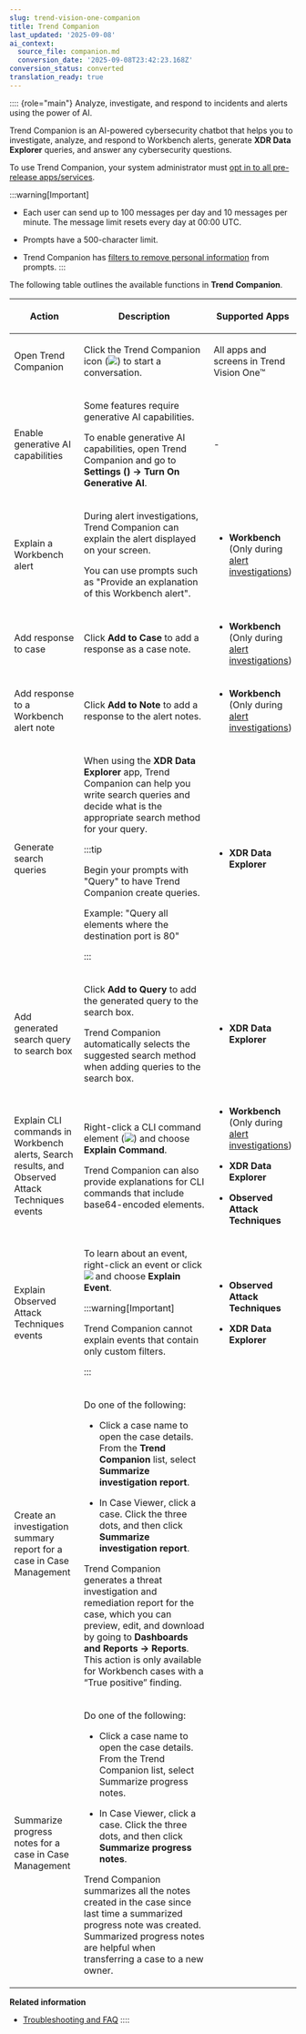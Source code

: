 ```yaml
---
slug: trend-vision-one-companion
title: Trend Companion
last_updated: '2025-09-08'
ai_context:
  source_file: companion.md
  conversion_date: '2025-09-08T23:42:23.168Z'
conversion_status: converted
translation_ready: true
---
```


:::: {role="main"}
Analyze, investigate, and respond to incidents and alerts using the power of AI.

Trend Companion is an AI-powered cybersecurity chatbot that helps you to investigate, analyze, and respond to Workbench alerts, generate **XDR Data Explorer** queries, and answer any cybersecurity questions.

To use Trend Companion, your system administrator must [opt in to all pre-release apps/services](platform-directory.mdx).

:::warning[Important]

- Each user can send up to 100 messages per day and 10 messages per minute. The message limit resets every day at 00:00 UTC.

- Prompts have a 500-character limit.

- Trend Companion has [filters to remove personal information](frequently-asked-questions.mdx) from prompts.
:::

The following table outlines the available functions in **Trend Companion**.

<table>
<colgroup>
<col style="width: 25%" />
<col style="width: 50%" />
<col style="width: 25%" />
</colgroup>
<thead>
<tr>
<th><p>Action</p></th>
<th><p>Description</p></th>
<th><p>Supported Apps</p></th>
</tr>
</thead>
<tbody>
<tr>
<td><p>Open Trend Companion</p></td>
<td><p>Click the Trend Companion icon (<img src="./images/newCompanionIcon=GUID-20240819112525.webp" />) to start a conversation.</p></td>
<td><p>All apps and screens in Trend Vision One™</p></td>
</tr>
<tr>
<td><p>Enable generative AI capabilities</p></td>
<td><p>Some features require generative AI capabilities.</p>
<p>To enable generative AI capabilities, open Trend Companion and go to <strong>Settings () → Turn On Generative AI</strong>.</p></td>
<td>-</td>
</tr>
<tr>
<td><p>Explain a Workbench alert</p></td>
<td><p>During alert investigations, Trend Companion can explain the alert displayed on your screen.</p>
<p>You can use prompts such as "Provide an explanation of this Workbench alert".</p></td>
<td><ul>
<li><p><strong>Workbench</strong> (Only during <a href="trend-vision-one-investigating-alert">alert investigations</a>)</p></li>
</ul></td>
</tr>
<tr>
<td><p>Add response to case</p></td>
<td><p>Click <strong>Add to Case</strong> to add a response as a case note.</p></td>
<td><ul>
<li><p><strong>Workbench</strong> (Only during <a href="trend-vision-one-investigating-alert">alert investigations</a>)</p></li>
</ul></td>
</tr>
<tr>
<td><p>Add response to a Workbench alert note</p></td>
<td><p>Click <strong>Add to Note</strong> to add a response to the alert notes.</p></td>
<td><ul>
<li><p><strong>Workbench</strong> (Only during <a href="trend-vision-one-investigating-alert">alert investigations</a>)</p></li>
</ul></td>
</tr>
<tr>
<td><p>Generate search queries</p></td>
<td><p>When using the <strong>XDR Data Explorer</strong> app, Trend Companion can help you write search queries and decide what is the appropriate search method for your query.</p>


:::tip

<p>Begin your prompts with "Query" to have Trend Companion create queries.</p>
<p>Example: "Query all elements where the destination port is 80"</p>


:::

</td>
<td><ul>
<li><p><strong>XDR Data Explorer</strong></p></li>
</ul></td>
</tr>
<tr>
<td><p>Add generated search query to search box</p></td>
<td><p>Click <strong>Add to Query</strong> to add the generated query to the search box.</p>
<p>Trend Companion automatically selects the suggested search method when adding queries to the search box.</p></td>
<td><ul>
<li><p><strong>XDR Data Explorer</strong></p></li>
</ul></td>
</tr>
<tr>
<td><p>Explain CLI commands in Workbench alerts, Search results, and Observed Attack Techniques events</p></td>
<td><p>Right-click a CLI command element (<img src="./images/cmd_icon=a5184412-0713-41ea-868c-b948a93e9fea.webp" />) and choose <strong>Explain Command</strong>.</p>
<p>Trend Companion can also provide explanations for CLI commands that include base64-encoded elements.</p></td>
<td><ul>
<li><p><strong>Workbench</strong> (Only during <a href="trend-vision-one-investigating-alert">alert investigations</a>)</p></li>
<li><p><strong>XDR Data Explorer</strong></p></li>
<li><p><strong>Observed Attack Techniques</strong></p></li>
</ul></td>
</tr>
<tr>
<td><p>Explain Observed Attack Techniques events</p></td>
<td><p>To learn about an event, right-click an event or click <img src="./images/options=ddb0b67f-0654-4aa5-8bc7-48ec554c5448.webp" /> and choose <strong>Explain Event</strong>.</p>


:::warning[Important]

<p>Trend Companion cannot explain events that contain only custom filters.</p>


:::

</td>
<td><ul>
<li><p><strong>Observed Attack Techniques</strong></p></li>
<li><p><strong>XDR Data Explorer</strong></p></li>
</ul></td>
</tr>
<tr>
<td><p>Create an investigation summary report for a case in Case Management</p></td>
<td><p>Do one of the following:</p>
<ul>
<li><p>Click a case name to open the case details. From the <strong>Trend Companion</strong> list, select <strong>Summarize investigation report</strong>.</p></li>
<li><p>In Case Viewer, click a case. Click the three dots, and then click <strong>Summarize investigation report</strong>.</p></li>
</ul>
<p>Trend Companion generates a threat investigation and remediation report for the case, which you can preview, edit, and download by going to <strong>Dashboards and Reports → Reports</strong>. This action is only available for Workbench cases with a “True positive” finding.</p></td>
<td> </td>
</tr>
<tr>
<td><p>Summarize progress notes for a case in Case Management</p></td>
<td><p>Do one of the following:</p>
<ul>
<li><p>Click a case name to open the case details. From the Trend Companion list, select Summarize progress notes.</p></li>
<li><p>In Case Viewer, click a case. Click the three dots, and then click <strong>Summarize progress notes</strong>.</p></li>
</ul>
<p>Trend Companion summarizes all the notes created in the case since last time a summarized progress note was created. Summarized progress notes are helpful when transferring a case to a new owner.</p></td>
<td> </td>
</tr>
</tbody>
</table>

**Related information**

- [Troubleshooting and FAQ](troubleshoot-companion-faq.mdx)
::::
